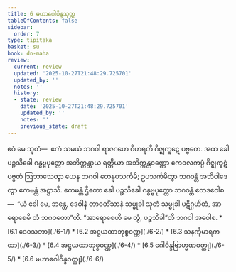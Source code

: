 ```yaml
---
title: 6 မဟာဂေါဝိန္ဒသုတ္တ
tableOfContents: false
sidebar:
  order: 7
type: tipitaka
basket: su
book: dn-maha
review:
  current: review
  updated: '2025-10-27T21:48:29.725701'
  updated_by: ''
  notes: ''
  history:
  - state: review
    date: '2025-10-27T21:48:29.725701'
    updated_by: ''
    notes: ''
    previous_state: draft
---
```



<ReviewStatus review={frontmatter.review} showDetails={true} />

<HypothesisAnnotation frontmatter={frontmatter} />

<DynamicBreadcrumb />

<Division number="293" book="dn-maha" e="ch" v="7" p="178">

<Paragraph number="644" book="dn-maha">
ဧဝံ မေ သုတံ—  ဧကံ သမယံ ဘဂဝါ ရာဇဂဟေ ဝိဟရတိ ဂိဇ္ဈကူဋေ ပဗ္ဗတေ. အထ ခေါ ပဉ္စသိခေါ ဂန္ဓဗ္ဗပုတ္တော အဘိက္ကန္တာယ ရတ္တိယာ အဘိက္ကန္တဝဏ္ဏော ကေဝလကပ္ပံ ဂိဇ္ဈကူဋံ ပဗ္ဗတံ ဩဘာသေတွာ ယေန ဘဂဝါ တေနုပသင်္ကမိ; ဥပသင်္ကမိတွာ ဘဂဝန္တံ အဘိဝါဒေတွာ ဧကမန္တံ အဋ္ဌာသိ. ဧကမန္တံ ဌိတော ခေါ ပဉ္စသိခေါ ဂန္ဓဗ္ဗပုတ္တော ဘဂဝန္တံ ဧတဒဝေါစ—  “ယံ ခေါ မေ, ဘန္တေ, ဒေဝါနံ တာဝတိံသာနံ သမ္မုခါ သုတံ သမ္မုခါ ပဋိဂ္ဂဟိတံ, အာရောစေမိ တံ ဘဂဝတော”တိ. “အာရောစေဟိ မေ တွံ, ပဉ္စသိခါ”တိ ဘဂဝါ အဝေါစ.

</Paragraph>
</Division>

<TableOfContents book="dn-maha" section="6">
* [6.1 ဒေဝသဘာ](./6-1/)
* [6.2 အဋ္ဌယထာဘုစ္စဝဏ္ဏ](./6-2/)
* [6.3 သနင်္ကုမာရကထာ](./6-3/)
* [6.4 အဋ္ဌယထာဘုစ္စဝဏ္ဏ](./6-4/)
* [6.5 ဂေါဝိန္ဒဗြာဟ္မဏဝတ္ထု](./6-5/)
* [6.6 မဟာဂေါဝိန္ဒဝတ္ထု](./6-6/)
</TableOfContents>